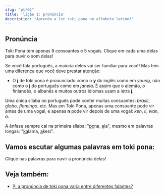 ```yaml
---
slug: "pt/01"
title: 'lição 1: pronúncia'
description: "Aprenda a ler toki pona no alfabeto latino!"
---
```



## Pronúncia

Toki Pona tem apenas 9 consoantes e 5 vogais. Clique em cada uma delas para ouvir o som delas!

<PhonoTable />

Se você fala português, a maioria deles vai ser familiar para você! Mas tem uma diferença que você deve prestar atenção:

* O **j** de toki pona é pronunciado como o **y** do inglês como em *young*, não como o **j** do português como em *janela*. É assim que o alemão, o finlandês, o albanês e muitos outros idiomas usam a letra **j**.

Uma única sílaba no português pode conter muitas consoantes: *brasil*, *globo*, *flamingo*, etc. Mas em Toki Pona, apenas uma consoante pode vir antes de uma vogal, e apenas **n** pode vir depois de uma vogal: *ken*, *li*, *wan*, *a*.

A ênfase sempre cai na primeira sílaba: "<u>po</u>na, <u>a</u>la", mesmo em palavras longas: "<u>ka</u>lama, <u>a</u>kesi".

## Vamos escutar algumas palavras em toki pona:

Clique nas palavras para ouvir a pronúncia delas!

<PhonoExamplesPt />

## Veja também:

* [P: a pronúncia de toki pona varia entre diferentes falantes?](pt/sound-variation)
